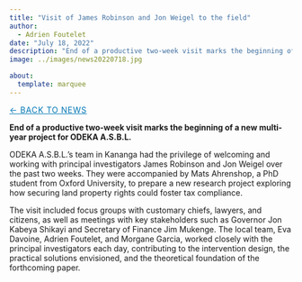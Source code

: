 ```yaml
---
title: "Visit of James Robinson and Jon Weigel to the field"
author: 
  - Adrien Foutelet
date: "July 18, 2022"
description: "End of a productive two-week visit marks the beginning of a new multi-year project for ODEKA A.S.B.L."
image: ../images/news20220718.jpg

about:
  template: marquee
---
```

<style>
/* Hide the visible description under the title block on THIS page */
header.quarto-title-block .description,
.quarto-title .description,
.quarto-title-meta .description,
p.description {
  display: none !important;
}
</style>

[← Back to News](../index.qmd){.breadcrumb style="font-size:0.9rem; text-transform:uppercase; letter-spacing:0.05em; color:#0077b5;"}

**End of a productive two-week visit marks the beginning of a new multi-year project for ODEKA A.S.B.L.**

ODEKA A.S.B.L.’s team in Kananga had the privilege of welcoming and working with principal investigators James Robinson and Jon Weigel over the past two weeks. They were accompanied by Mats Ahrenshop, a PhD student from Oxford University, to prepare a new research project exploring how securing land property rights could foster tax compliance.

The visit included focus groups with customary chiefs, lawyers, and citizens, as well as meetings with key stakeholders such as Governor Jon Kabeya Shikayi and Secretary of Finance Jim Mukenge. The local team, Eva Davoine, Adrien Foutelet, and Morgane Garcia, worked closely with the principal investigators each day, contributing to the intervention design, the practical solutions envisioned, and the theoretical foundation of the forthcoming paper.

